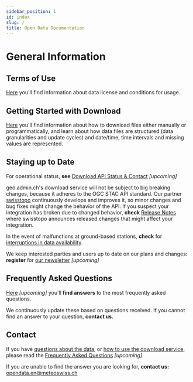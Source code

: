 ```yaml
---
sidebar_position: 1
id: index
slug: /
title: Open Data Documentation
---
```


# General Information

## Terms of Use
[Here](general/terms-of-use) you'll find information about data license and conditions for usage.

## Getting Started with Download
[Here](general/download) you'll find information about how to download files either manually or programmatically, and learn about how data files are structured (data granularities and update cycles) and date/time, time intervals and missing values are represented.

## Staying up to Date
For operational status, **see** [Download API Status & Contact](general/status) *[upcoming]*

geo.admin.ch's download service will not be subject to big breaking changes, because it adheres to the OGC STAC API standard. Our partner [swisstopo](https://www.swisstopo.admin.ch/en) continuously develops and improves it, so minor changes and bug fixes might change the behavior of the API. If you suspect your integration has broken due to changed behavior, **check** [Release Notes](https://api3.geo.admin.ch/releasenotes/index.html) where swisstopo announces released changes that might affect your integration.

In the event of malfunctions at ground-based stations, **check** for [interruptions in data availability](https://www.meteoswiss.admin.ch/services-and-publications/applications/data-availability.html).

We keep interested parties and users up to date on our plans and changes: **register** for [our newsletter](#upcoming) *[upcoming]*

## Frequently Asked Questions
[Here](general/faq) *[upcoming]* you'll **find answers** to the most frequently asked questions. 

We continuously update these based on questions received. If you cannot find an answer to your question, **contact us**.

## Contact
If you have [questions about the data](b-data-groundbased), or [how to use the download service](general_download), please read the [Frequently Asked Questions](general/faq) *[upcoming]*. 

If you are unable to find the answer you are looking for, **contact us:** [opendata.en@meteoswiss.ch](mailto:opendata.en@meteoswiss.ch)
